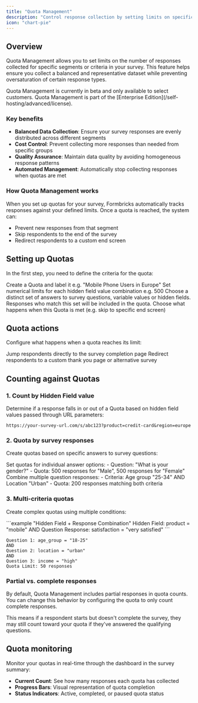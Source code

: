 ```yaml
---
title: "Quota Management"
description: "Control response collection by setting limits on specific segments to ensure balanced and representative survey datasets."
icon: "chart-pie"
---
```


## Overview

Quota Management allows you to set limits on the number of responses collected for specific segments or criteria in your survey. This feature helps ensure you collect a balanced and representative dataset while preventing oversaturation of certain response types.

<Note type="warning">
  Quota Management is currently in beta and only available to select customers.
</Note> 

<Note>
  Quota Management is part of the [Enterprise Edition](/self-hosting/advanced/license).
</Note>

### Key benefits

- **Balanced Data Collection**: Ensure your survey responses are evenly distributed across different segments
- **Cost Control**: Prevent collecting more responses than needed from specific groups
- **Quality Assurance**: Maintain data quality by avoiding homogeneous response patterns
- **Automated Management**: Automatically stop collecting responses when quotas are met

### How Quota Management works

When you set up quotas for your survey, Formbricks automatically tracks responses against your defined limits. Once a quota is reached, the system can:

- Prevent new responses from that segment
- Skip respondents to the end of the survey
- Redirect respondents to a custom end screen

## Setting up Quotas
In the first step, you need to define the criteria for the quota:

<Steps>
  <Step title="Name the quota">
    Create a Quota and label it e.g. "Mobile Phone Users in Europe"
  </Step>
  <Step title="Set quota limit">
    Set numerical limits for each hidden field value combination e.g. 500
  </Step>
  <Step title="Define inclusion criteria">
    Choose a distinct set of answers to survey questions, variable values or hidden fields. Responses who match this set will be included in the quota. 
  </Step>
  <Step title="Configure actions">
    Choose what happens when this Quota is met (e.g. skip to specific end screen)
  </Step>
</Steps>

## Quota actions
Configure what happens when a quota reaches its limit:

<Tabs>
  <Tab title="Skip to End">
    Jump respondents directly to the survey completion page
  </Tab>
  <Tab title="Custom Redirect (soon)">
    Redirect respondents to a custom thank you page or alternative survey
  </Tab>
</Tabs>


## Counting against Quotas

### 1. Count by Hidden Field value

Determine if a response falls in or out of a Quota based on hidden field values passed through URL parameters:

```
https://your-survey-url.com/s/abc123?product=credit-card&region=europe
```

### 2. Quota by survey responses

Create quotas based on specific answers to survey questions:

<Tabs>
  <Tab title="Single Question Quota">
    Set quotas for individual answer options:
    - Question: "What is your gender?"
    - Quota: 500 responses for "Male", 500 responses for "Female"
  </Tab>
  <Tab title="Multi-Question Quota">
    Combine multiple question responses:
    - Criteria: Age group "25-34" AND Location "Urban"
    - Quota: 200 responses matching both criteria
  </Tab>
</Tabs>

### 3. Multi-criteria quotas

Create complex quotas using multiple conditions:

<CodeGroup>
```example "Hidden Field + Response Combination"
Hidden Field: product = "mobile"
AND
Question Response: satisfaction = "very satisfied"
```

```example "Multiple Response Criteria"
Question 1: age_group = "18-25"
AND
Question 2: location = "urban"
AND
Question 3: income = "high"
Quota Limit: 50 responses
```
</CodeGroup>

### Partial vs. complete responses

<Info>
  By default, Quota Management includes partial responses in quota counts. You can change this behavior by configuring the quota to only count complete responses.
</Info>

This means if a respondent starts but doesn't complete the survey, they may still count toward your quota if they've answered the qualifying questions.

## Quota monitoring

<Card title="Live Quota Status" icon="chart-line">
  Monitor your quotas in real-time through the dashboard in the survey summary:

  - **Current Count**: See how many responses each quota has collected
  - **Progress Bars**: Visual representation of quota completion
  - **Status Indicators**: Active, completed, or paused quota status
</Card>